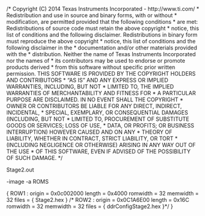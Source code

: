 /* Copyright (C) 2014 Texas Instruments Incorporated - http://www.ti.com/
 *
 *
 *  Redistribution and use in source and binary forms, with or without
 *  modification, are permitted provided that the following conditions
 *  are met:
 *
 *    Redistributions of source code must retain the above copyright
 *    notice, this list of conditions and the following disclaimer.
 *
 *    Redistributions in binary form must reproduce the above copyright
 *    notice, this list of conditions and the following disclaimer in the
 *    documentation and/or other materials provided with the
 *    distribution.
 *
 *    Neither the name of Texas Instruments Incorporated nor the names of
 *    its contributors may be used to endorse or promote products derived
 *    from this software without specific prior written permission.
 *
 *  THIS SOFTWARE IS PROVIDED BY THE COPYRIGHT HOLDERS AND CONTRIBUTORS
 *  "AS IS" AND ANY EXPRESS OR IMPLIED WARRANTIES, INCLUDING, BUT NOT
 *  LIMITED TO, THE IMPLIED WARRANTIES OF MERCHANTABILITY AND FITNESS FOR
 *  A PARTICULAR PURPOSE ARE DISCLAIMED. IN NO EVENT SHALL THE COPYRIGHT
 *  OWNER OR CONTRIBUTORS BE LIABLE FOR ANY DIRECT, INDIRECT, INCIDENTAL,
 *  SPECIAL, EXEMPLARY, OR CONSEQUENTIAL DAMAGES (INCLUDING, BUT NOT
 *  LIMITED TO, PROCUREMENT OF SUBSTITUTE GOODS OR SERVICES; LOSS OF USE,
 *  DATA, OR PROFITS; OR BUSINESS INTERRUPTION) HOWEVER CAUSED AND ON ANY
 *  THEORY OF LIABILITY, WHETHER IN CONTRACT, STRICT LIABILITY, OR TORT
 *  (INCLUDING NEGLIGENCE OR OTHERWISE) ARISING IN ANY WAY OUT OF THE USE
 *  OF THIS SOFTWARE, EVEN IF ADVISED OF THE POSSIBILITY OF SUCH DAMAGE. */


Stage2.out

-image
-a
ROMS

{
	ROW1 : origin = 0x0c002000 length = 0x4000 romwidth = 32 memwidth = 32
			files = { Stage2.hex }
/*	ROW2 : origin = 0x0C1A6E00 length = 0x16C romwidth = 32 memwidth = 32
			files = { ddrConfigStage2.hex }*/
}
